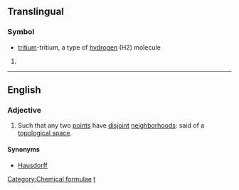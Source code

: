 {{also|T2}}
==Translingual==

===Symbol===
* {{inorganic compound}} [[tritium]]-tritium, a type of [[hydrogen]] (H2) molecule
{{infl|mul|symbol}}

# {{defn|Translingual}}

[[Category:Chemical formulae]]

----

==English==

===Adjective===
{{en-adj|-}}

# {{topology}} Such that any two [[point]]s have [[disjoint]] [[neighborhood]]s: said of a [[topological space]].

====Synonyms====
* [[Hausdorff]]

[[Category:English terms spelled with ₂|t]]
